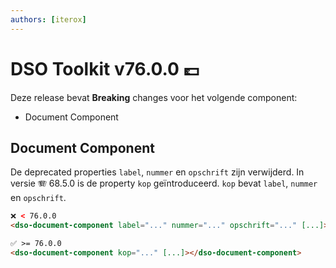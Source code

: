 ```yaml
---
authors: [iterox]
---
```


# DSO Toolkit v76.0.0 💷

Deze release bevat **Breaking** changes voor het volgende component:

- Document Component

<!-- truncate -->

## Document Component

De deprecated properties `label`, `nummer` en `opschrift` zijn verwijderd. In versie 🪗 68.5.0 is de property `kop` geïntroduceerd. `kop` bevat `label`, `nummer` en `opschrift`.

```html
❌ < 76.0.0
<dso-document-component label="..." nummer="..." opschrift="..." [...]></dso-document-component>

✅ >= 76.0.0
<dso-document-component kop="..." [...]></dso-document-component>
```
